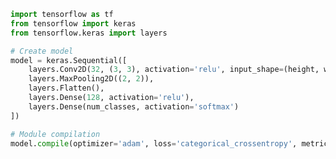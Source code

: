 ```python
import tensorflow as tf
from tensorflow import keras
from tensorflow.keras import layers

# Create model
model = keras.Sequential([
    layers.Conv2D(32, (3, 3), activation='relu', input_shape=(height, width, 1)),
    layers.MaxPooling2D((2, 2)),
    layers.Flatten(),
    layers.Dense(128, activation='relu'),
    layers.Dense(num_classes, activation='softmax')
])

# Module compilation
model.compile(optimizer='adam', loss='categorical_crossentropy', metrics=['accuracy'])
```
